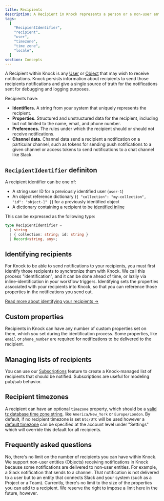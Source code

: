 ```yaml
---
title: Recipients
description: A Recipient in Knock represents a person or a non-user entity that receives notifications.
tags:
  [
    "RecipientIdentifier",
    "recipient",
    "user",
    "timezone",
    "time zone",
    "locale",
  ]
section: Concepts
---
```


A Recipient within Knock is any [User](/send-and-manage-data/users) or [Object](/send-and-manage-data/objects) that may wish to receive notifications. Knock persists information about recipients to send those recipients notifications and give a single source of truth for the notifications sent for debugging and logging purposes.

Recipients have:

- **Identifiers.** A string from your system that uniquely represents the recipient.
- **Properties.** Structured and unstructured data for the recipient, including but not limited to the name, email, and phone number.
- **Preferences.** The rules under which the recipient should or should not receive notifications.
- **Channel data.** Channel data send a recipient a notification on a particular channel, such as tokens for sending push notifications to a given channel or access tokens to send notifications to a chat channel like Slack.

## `RecipientIdentifier` definiton

A recipient identifier can be one of:

- A string user ID for a previously identified user (`user-1`)
- An object reference dictionary (`{ "collection": "my-collection", "id": "object-1" }`) for a previously identified object
- A dictionary containing a recipient to be [identified inline](managing-recipients/identifying-recipients#inline-identifying-recipients)

This can be expressed as the following type:

```typescript
type RecipientIdentifier =
  | string
  | { collection: string; id: string }
  | Record<string, any>;
```

## Identifying recipients

For Knock to be able to send notifications to your recipients, you must first identify those recipients to synchronize them with Knock. We call this process "identification", and it can be done ahead of time, or lazily via inline-identification in your workflow triggers. Identifying sets the properties associated with your recipients into Knock, so that you can reference those properties in the notifications you send out.

[Read more about identifying your recipients ->](/managing-recipients/identifying-recipients)

## Custom properties

Recipients in Knock can have any number of custom properties set on them, which you set during the identification process. Some properties, like `email` or `phone_number` are required for notifications to be delivered to the recipient.

## Managing lists of recipients

You can use our [Subscriptions](/send-and-manage-data/subscriptions) feature to create a Knock-managed list of recipients that should be notified. Subscriptions are useful for modeling pub/sub behavior.

## Recipient timezones

A recipient can have an optional `timezone` property, which should be a [valid tz database time zone string](https://en.wikipedia.org/wiki/List_of_tz_database_time_zones), like `America/New_York` or `Europe/London`. By default, if no recipient timezone is set `Etc/UTC` will be used however a [default timezone](/manage-your-account/account-timezone) can be specified at the account level under "Settings" which will override this default for all recipients.

## Frequently asked questions

<AccordionGroup>
  <Accordion title="Is there a limit on the number of recipients I can have in Knock?">
    No, there's no limit on the number of recipients you can have within Knock.
  </Accordion>
  <Accordion title="Why would I need a non-user recipient?">
    We support non-user entities (Objects) receiving notifications in Knock
    because some notifications are delivered to non-user entities. For example,
    a Slack notification that sends to a channel. That notification is not
    delivered to a user but to an entity that connects Slack and your system
    (such as a Project or a Team).
  </Accordion>
  <Accordion title="Is there a limit to the size of the properties I can pass on a recipient to Knock?">
    Currently, there's no limit to the size of the properties you can add to a
    recipient. We reserve the right to impose a limit here in the future,
    however.
  </Accordion>
</AccordionGroup>
